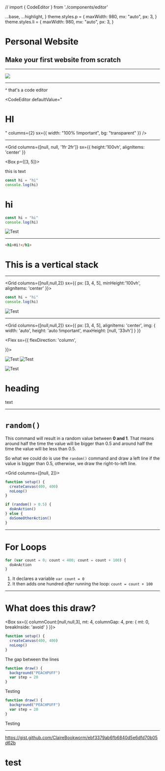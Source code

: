 // import { CodeEditor } from './components/editor'


  ...base,
  ...highlight,
}
theme.styles.p = {
  maxWidth: 980,
  mx: "auto",
  px: 3,
}
theme.styles.li = {
  maxWidth: 980,
  mx: "auto",
  px: 3,
}

# Personal Website

## Make your first website from scratch

---

![](https://cloud-az7fz0pav.vercel.app/dino_site.png)

---

<CodeEditor defaultValue="<h1>HI</h1>" />

^ that's a code editor

<CodeEditor
  defaultValue="<h1>HI</h1>"
  columns={2}
  sx={{ width: "100% !important", bg: "transparent" }}
/>

---

<Grid
  columns={[null, null, '1fr 2fr']}
  sx={{ height:'100vh', alignItems: 'center' }}
>


  <Box p={[3, 5]}>


this is text

```js
const hi = "hi"
console.log(hi)
```

# hi

```js
const hi = "hi"
console.log(hi)
```

  </Box>


![Test](https://cloud-az7fz0pav.vercel.app/dino_site.png)

</Grid>


---

```html
<h1>Hi!</h1>
```

# This is a vertical stack

---

<Grid columns={[null,null,2]} sx={{ px: [3, 4, 5], minHeight:'100vh', alignItems: 'center' }}>


```js
const hi = "hi"
console.log(hi)
```

![Test](https://cloud-az7fz0pav.vercel.app/dino_site.png)

</Grid>


---

<Grid
  columns={[null,null,2]}
  sx={{
    px: [3, 4, 5], alignItems: 'center',
  img: { width: 'auto', height: 'auto !important', maxHeight: [null, '33vh'] }
   }}
>


  <Flex sx={{
    flexDirection: 'column',
    
  }}>


![Test](https://cloud-az7fz0pav.vercel.app/dino_site.png)
![Test](https://cloud-az7fz0pav.vercel.app/dino_site.png)

  </Flex>


  <Box>


![Test](https://cloud-az7fz0pav.vercel.app/dino_site.png)

  </Box>


</Grid>


# heading

text

---

# `random()`

This command will result in a random value between **0 and 1**. That means around half the time the value will be bigger than 0.5 and around half the time the value will be less than 0.5.

So what we could do is use the `random()` command and draw a left line if the value is bigger than 0.5, otherwise, we draw the right-to-left line.

<Grid columns={[null, 2]}>


```js
function setup() {
  createCanvas(400, 400)
  noLoop()
}
```

```js
if (random() > 0.5) {
  doAnAction()
} else {
  doSomeOtherAction()
}
```

</Grid>


---

# For Loops

```js
for (var count = 0; count < 400; count = count + 100) {
  doAnAction
}
```

1. It declares a variable `var count = 0`
2. It then adds one hundred _after_ running the loop: `count = count + 100`

---

# What does this draw?

<Box sx={{ columnCount:[null,null,3], mt: 4, columnGap: 4, pre: { mt: 0, breakInside: 'avoid' } }}>


```js
function setup() {
  createCanvas(400, 400)
  noLoop()
}
```

The gap between the lines

```js
function draw() {
  background("PEACHPUFF")
  var step = 20
}
```

Testing

```js
function draw() {
  background("PEACHPUFF")
  var step = 20
}
```

Testing

</Box>


---

<https://gist.github.com/ClaireBookworm/ebf3379ab6fb6840d5e6dfd70b05d62b>

# test
